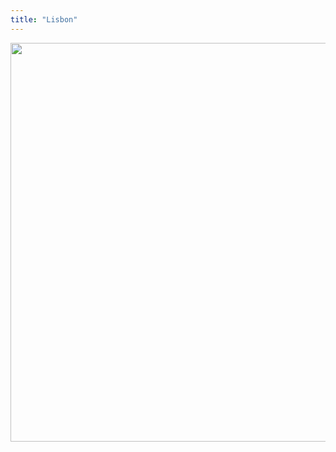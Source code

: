 ```yaml
---
title: "Lisbon"
---
```

<p style='text-align:center'>
    <img src="figures/Wallpapers/lisbon.jpg" width="960" height="638" />
</p>